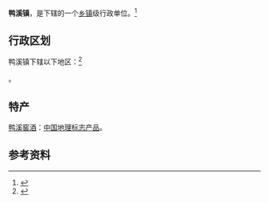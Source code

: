 {{中国乡级行政区|52/03/21/118/000}}

'''鸭溪镇'''，是{{PRC admin/fullname|52/03/21/118/000|3}}下辖的一个[[乡镇|乡镇]]级行政单位。<ref>{{PRC admin/ref sgc|{{PRC admin/parent|52/03/21/118/000}}}}</ref>

== 行政区划 ==

鸭溪镇下辖以下地区：<ref>{{PRC admin/ref sgc|52/03/21/118/000}}</ref>

{{PRC admin/children|52/03/21/118/000}}。

==特产==
[[鸭溪窖酒|鸭溪窖酒]]：[[中国地理标志产品|中国地理标志产品]]。

== 参考资料 ==
{{reflist}}

{{PRC admin/navcat|52/03/21/118/000}}